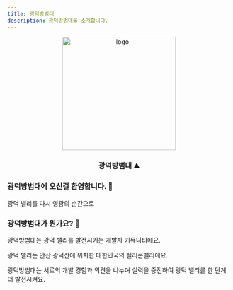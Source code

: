 ```yaml
---
title: 광덕방범대
description: 광덕방범대를 소개합니다.
---
```


<div align="center">
  <img alt="logo" src="/logo.png" width="256px" />
  <h3 align="center">광덕방범대 ⛰️</h3>
</div>

### 광덕방범대에 오신걸 환영합니다. 🤗

<Callout>광덕 밸리를 다시 영광의 순간으로</Callout>

### 광덕방범대가 뭔가요? 🤔

광덕방범대는 광덕 밸리를 발전시키는 개발자 커뮤니티에요.

광덕 밸리는 안산 광덕산에 위치한 대한민국의 실리콘밸리에요.

광덕방범대는 서로의 개발 경험과 의견을 나누며 실력을 증진하여 광덕 밸리를 한 단계 더 발전시켜요.
